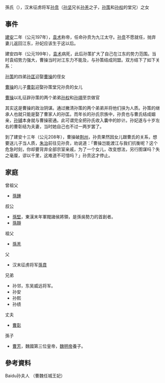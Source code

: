{{Multiple issues|
{{原創研究}}
{{Unreferenced|time=2021-01-09T14:43:50+00:00}}
}}
孫氏（{{bd|198年||？||catIdx=S}}），汉末征虏将军[[孙贲|孙贲]]（[[孙坚|孙坚]]兄长[[孙羌|孙羌]]之子，[[孙策|孙策]]和[[孙权|孙权]]的堂兄）之女

==事件==
[[建安_(东汉)|建安]]二年（公元197年），[[袁术|袁术]]称帝，任命孙贲为九江太守。[[孙贲|孙贲]]不愿就任，抛弃妻儿返回江东，孙妃应该生于这以后。

建安四年（公元199年），[[袁术|袁术]]病死，此后孙策扩大了自己在江东的势力范围。当时袁绍势力强大，曹操当时对江东力不能及，与孙策结成同盟。双方结下了如下关系：

[[孙策|孙策]]的四弟[[孙匡|孙匡]]迎娶[[曹操|曹操]]的侄女

[[曹操|曹操]]的儿子[[曹彰|曹彰]]迎娶孙策堂兄孙贲的女儿

[[曹操|曹操]]以礼征辟孙策的两个弟弟[[孙权|孙权]]和[[孙翊|孙翊]]至京做官

其实这是曹操的政治阴谋。通过撇清孙策的两个弟弟并将他们挟为人质。孙策的继承人也就只能是娶了曹家人的孙匡。而年长的孙氏宗族中，孙贲也与曹氏结成姻亲，[[孫輔|孙辅]]本身就与曹操密通。此可谓完全把孙氏收入囊中的妙计。孙妃遂与十岁左右的曹彰结为夫妻，当时她自己也不过一两岁罢了。

到了建安十三年（公元208年），曹操破[[荆州_(古代)|荆州]]，孙贲果然因女儿跟曹氏的关系，想要送儿子当人质，[[朱治|朱治]]前往见孙贲，劝说道：「曹操岂能渡江与我们抗衡呢？这个危急时刻，你却要背弃全部宗室亲戚，为了一个女儿，改变想法，另行图谋吗？失之毫厘，谬以千里，这难道不可惜吗？」孙贲这才停止。

==家庭==
{{Ahnentafel top|孙氏家系}}<center>
{{ahnentafel-compact5
|boxstyle_1=background-color: #ddf;
|boxstyle_2=background-color: #fdd;
|boxstyle_3=background-color: #ffc;
|boxstyle_4=background-color: #dfd;
|boxstyle_5=background-color: #9fe;
|1='''孫氏'''
|2='''父：'''汉末征虏将军[[孫賁|孫賁]]
|3=
|4='''祖父：'''[[孫羌|孫羌]]
|5=
|6=
|7=
|8='''曾祖父：'''[[孫鍾|孫鍾]]
|9=
|10=
|11=
|12=
|13=
|14=
|15=
|16=
}}</center>
{{ahnentafel bottom}}
曾祖父
*[[孫鍾|孫鍾]]
叔公
*[[孫堅|孫堅]]，東漢末年軍閥諸侯將領，是孫吳勢力的首創者。
*[[孫靜|孫靜]]
祖父
*[[孫羌|孫羌]]
父
*汉末征虏将军[[孫賁|孫賁]]
兄弟
*孙邻，东吴威远将军。
*孙安
*孙熙
*孙绩

丈夫
*[[曹彰|曹彰]]
孫子
*[[曹芳|曹芳]]，魏國第三位皇帝，[[魏明帝|魏明帝]]養子。

==參考資料==
Baidu孙夫人 （曹魏任城王妃）